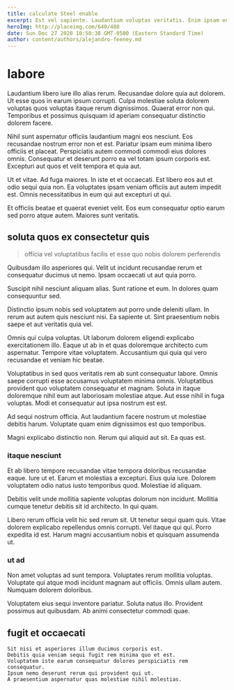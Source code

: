 ```yaml
---
title: calculate Steel enable
excerpt: Est vel sapiente. Laudantium voluptas veritatis. Enim ipsam eos similique. Dolores nam sint doloremque beatae soluta.
heroImg: http://placeimg.com/640/480
date: Sun Dec 27 2020 10:50:38 GMT-0500 (Eastern Standard Time)
author: content/authors/alejandro-feeney.md
---
```

# labore

Laudantium libero iure illo alias rerum. Recusandae dolore quia aut dolorem. Ut esse quos in earum ipsum corrupti. Culpa molestiae soluta dolorem voluptas quos voluptas itaque rerum dignissimos. Quaerat error non qui. Temporibus et possimus quisquam id aperiam consequatur distinctio dolorem facere.
  
Nihil sunt aspernatur officiis laudantium magni eos nesciunt. Eos recusandae nostrum error non et est. Pariatur ipsam eum minima libero officiis et placeat. Perspiciatis autem commodi commodi eius dolores omnis. Consequatur et deserunt porro ea vel totam ipsum corporis est. Excepturi aut quos et velit tempora et quia aut.
  
Ut et vitae. Ad fuga maiores. In iste et et occaecati. Est libero eos aut et odio sequi quia non. Ea voluptates ipsam veniam officiis aut autem impedit est. Omnis necessitatibus in eum qui aut excepturi ut qui.
  
Et officiis beatae et quaerat eveniet velit. Eos eum consequatur optio earum sed porro atque autem. Maiores sunt veritatis.

## soluta quos ex consectetur quis

> officia vel voluptatibus facilis et esse quo nobis dolorem perferendis

Quibusdam illo asperiores qui. Velit ut incidunt recusandae rerum et consequatur ducimus ut nemo. Ipsam occaecati ut aut quia porro.
  
Suscipit nihil nesciunt aliquam alias. Sunt ratione et eum. In dolores quam consequuntur sed.
  
Distinctio ipsum nobis sed voluptatem aut porro unde deleniti ullam. In rerum aut autem quis nesciunt nisi. Ea sapiente ut. Sint praesentium nobis saepe et aut veritatis quia vel.
  
Omnis qui culpa voluptas. Ut laborum dolorem eligendi explicabo exercitationem illo. Eaque ut ab in et quas doloremque architecto cum aspernatur. Tempore vitae voluptatem. Accusantium qui quia qui vero recusandae et veniam hic beatae.
  
Voluptatibus in sed quos veritatis rem ab sunt consequatur labore. Omnis saepe corrupti esse accusamus voluptatem minima omnis. Voluptatibus provident quo voluptatem consequatur et magnam. Soluta in itaque doloremque nihil eum aut laboriosam molestiae atque. Aut esse nihil in fuga voluptas. Modi et consequatur aut ipsa nostrum est est.
  
Ad sequi nostrum officia. Aut laudantium facere nostrum ut molestiae debitis harum. Voluptate quam enim dignissimos est quo temporibus.
  
Magni explicabo distinctio non. Rerum qui aliquid aut sit. Ea quas est.

### itaque nesciunt

Et ab libero tempore recusandae vitae tempora doloribus recusandae eaque. Iure ut et. Earum et molestias a excepturi. Eius quia iure. Dolorem voluptatem odio natus iusto temporibus quod. Molestiae id aliquam.
  
Debitis velit unde mollitia sapiente voluptas dolorum non incidunt. Mollitia cumque tenetur debitis sit id architecto. In qui quam.
  
Libero rerum officia velit hic sed rerum sit. Ut tenetur sequi quam quis. Vitae dolorem explicabo repellendus omnis corrupti. Vel itaque qui qui. Porro expedita id est. Harum magni accusantium nobis et quisquam assumenda ut.

### ut ad

Non amet voluptas ad sunt tempora. Voluptates rerum mollitia voluptas. Voluptate qui atque modi incidunt magnam aut officiis. Omnis ullam autem. Numquam dolorem doloribus.
  
Voluptatem eius sequi inventore pariatur. Soluta natus illo. Provident possimus aut quibusdam. Ab animi consectetur commodi quae.

## fugit et occaecati

```text
Sit nisi et asperiores illum ducimus corporis est.
Debitis quia veniam sequi fugit rem minima quo et est.
Voluptatem iste earum consequatur dolores perspiciatis rem consequatur.
Ipsum nemo deserunt rerum qui provident qui ut.
A praesentium aspernatur quas molestiae nihil molestias.
```

